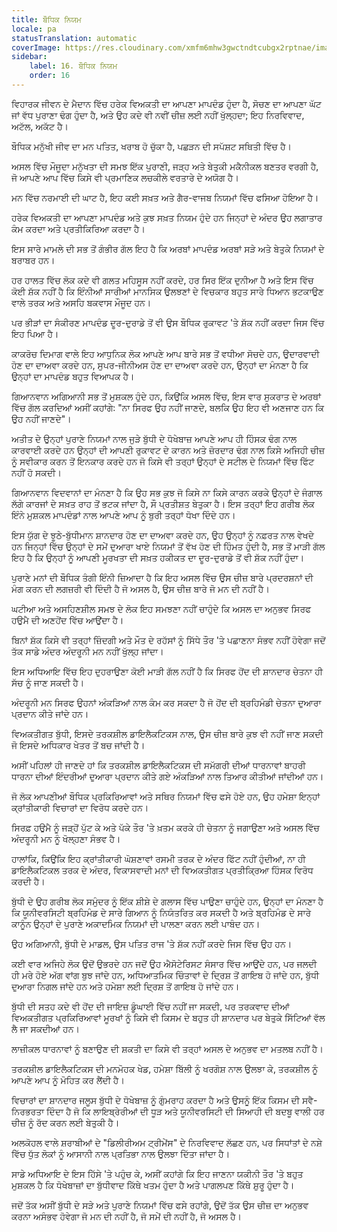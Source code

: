 ```yaml
---
title: ਬੌਧਿਕ ਨਿਯਮ
locale: pa
statusTranslation: automatic
coverImage: https://res.cloudinary.com/xmfm6mhw3gwctndtcubgx2rptnae/image/upload/v1741354419/small_cover_la_gran_rebelion_28716e29d2.webp
sidebar:
    label: 16. ਬੌਧਿਕ ਨਿਯਮ
    order: 16
---
```

ਵਿਹਾਰਕ ਜੀਵਨ ਦੇ ਮੈਦਾਨ ਵਿੱਚ ਹਰੇਕ ਵਿਅਕਤੀ ਦਾ ਆਪਣਾ ਮਾਪਦੰਡ ਹੁੰਦਾ ਹੈ, ਸੋਚਣ ਦਾ ਆਪਣਾ ਘੱਟ ਜਾਂ ਵੱਧ ਪੁਰਾਣਾ ਢੰਗ ਹੁੰਦਾ ਹੈ, ਅਤੇ ਉਹ ਕਦੇ ਵੀ ਨਵੀਂ ਚੀਜ਼ ਲਈ ਨਹੀਂ ਖੁੱਲ੍ਹਦਾ; ਇਹ ਨਿਰਵਿਵਾਦ, ਅਟੱਲ, ਅਕੱਟ ਹੈ।

ਬੌਧਿਕ ਮਨੁੱਖੀ ਜੀਵ ਦਾ ਮਨ ਪਤਿਤ, ਖਰਾਬ ਹੋ ਚੁੱਕਾ ਹੈ, ਪਛੜਨ ਦੀ ਸਪੱਸ਼ਟ ਸਥਿਤੀ ਵਿੱਚ ਹੈ।

ਅਸਲ ਵਿੱਚ ਮੌਜੂਦਾ ਮਨੁੱਖਤਾ ਦੀ ਸਮਝ ਇੱਕ ਪੁਰਾਣੀ, ਜੜ੍ਹ ਅਤੇ ਬੇਤੁਕੀ ਮਕੈਨੀਕਲ ਬਣਤਰ ਵਰਗੀ ਹੈ, ਜੋ ਆਪਣੇ ਆਪ ਵਿੱਚ ਕਿਸੇ ਵੀ ਪ੍ਰਮਾਣਿਕ ​​ਲਚਕੀਲੇ ਵਰਤਾਰੇ ਦੇ ਅਯੋਗ ਹੈ।

ਮਨ ਵਿੱਚ ਨਰਮਾਈ ਦੀ ਘਾਟ ਹੈ, ਇਹ ਕਈ ਸਖ਼ਤ ਅਤੇ ਗੈਰ-ਵਾਜਬ ਨਿਯਮਾਂ ਵਿੱਚ ਫਸਿਆ ਹੋਇਆ ਹੈ।

ਹਰੇਕ ਵਿਅਕਤੀ ਦਾ ਆਪਣਾ ਮਾਪਦੰਡ ਅਤੇ ਕੁਝ ਸਖ਼ਤ ਨਿਯਮ ਹੁੰਦੇ ਹਨ ਜਿਨ੍ਹਾਂ ਦੇ ਅੰਦਰ ਉਹ ਲਗਾਤਾਰ ਕੰਮ ਕਰਦਾ ਅਤੇ ਪ੍ਰਤੀਕਿਰਿਆ ਕਰਦਾ ਹੈ।

ਇਸ ਸਾਰੇ ਮਾਮਲੇ ਦੀ ਸਭ ਤੋਂ ਗੰਭੀਰ ਗੱਲ ਇਹ ਹੈ ਕਿ ਅਰਬਾਂ ਮਾਪਦੰਡ ਅਰਬਾਂ ਸੜੇ ਅਤੇ ਬੇਤੁਕੇ ਨਿਯਮਾਂ ਦੇ ਬਰਾਬਰ ਹਨ।

ਹਰ ਹਾਲਤ ਵਿੱਚ ਲੋਕ ਕਦੇ ਵੀ ਗਲਤ ਮਹਿਸੂਸ ਨਹੀਂ ਕਰਦੇ, ਹਰ ਸਿਰ ਇੱਕ ਦੁਨੀਆ ਹੈ ਅਤੇ ਇਸ ਵਿੱਚ ਕੋਈ ਸ਼ੱਕ ਨਹੀਂ ਹੈ ਕਿ ਇੰਨੀਆਂ ਸਾਰੀਆਂ ਮਾਨਸਿਕ ਉਲਝਣਾਂ ਦੇ ਵਿਚਕਾਰ ਬਹੁਤ ਸਾਰੇ ਧਿਆਨ ਭਟਕਾਉਣ ਵਾਲੇ ਤਰਕ ਅਤੇ ਅਸਹਿ ਬਕਵਾਸ ਮੌਜੂਦ ਹਨ।

ਪਰ ਭੀੜਾਂ ਦਾ ਸੰਕੀਰਣ ਮਾਪਦੰਡ ਦੂਰ-ਦੁਰਾਡੇ ਤੋਂ ਵੀ ਉਸ ਬੌਧਿਕ ਰੁਕਾਵਟ 'ਤੇ ਸ਼ੱਕ ਨਹੀਂ ਕਰਦਾ ਜਿਸ ਵਿੱਚ ਇਹ ਪਿਆ ਹੈ।

ਕਾਕਰੋਚ ਦਿਮਾਗ ਵਾਲੇ ਇਹ ਆਧੁਨਿਕ ਲੋਕ ਆਪਣੇ ਆਪ ਬਾਰੇ ਸਭ ਤੋਂ ਵਧੀਆ ਸੋਚਦੇ ਹਨ, ਉਦਾਰਵਾਦੀ ਹੋਣ ਦਾ ਦਾਅਵਾ ਕਰਦੇ ਹਨ, ਸੁਪਰ-ਜੀਨੀਅਸ ਹੋਣ ਦਾ ਦਾਅਵਾ ਕਰਦੇ ਹਨ, ਉਨ੍ਹਾਂ ਦਾ ਮੰਨਣਾ ਹੈ ਕਿ ਉਨ੍ਹਾਂ ਦਾ ਮਾਪਦੰਡ ਬਹੁਤ ਵਿਆਪਕ ਹੈ।

ਗਿਆਨਵਾਨ ਅਗਿਆਨੀ ਸਭ ਤੋਂ ਮੁਸ਼ਕਲ ਹੁੰਦੇ ਹਨ, ਕਿਉਂਕਿ ਅਸਲ ਵਿੱਚ, ਇਸ ਵਾਰ ਸੁਕਰਾਤ ਦੇ ਅਰਥਾਂ ਵਿੱਚ ਗੱਲ ਕਰਦਿਆਂ ਅਸੀਂ ਕਹਾਂਗੇ: "ਨਾ ਸਿਰਫ ਉਹ ਨਹੀਂ ਜਾਣਦੇ, ਬਲਕਿ ਉਹ ਇਹ ਵੀ ਅਣਜਾਣ ਹਨ ਕਿ ਉਹ ਨਹੀਂ ਜਾਣਦੇ"।

ਅਤੀਤ ਦੇ ਉਨ੍ਹਾਂ ਪੁਰਾਣੇ ਨਿਯਮਾਂ ਨਾਲ ਜੁੜੇ ਬੁੱਧੀ ਦੇ ਧੋਖੇਬਾਜ਼ ਆਪਣੇ ਆਪ ਹੀ ਹਿੰਸਕ ਢੰਗ ਨਾਲ ਕਾਰਵਾਈ ਕਰਦੇ ਹਨ ਉਨ੍ਹਾਂ ਦੀ ਆਪਣੀ ਰੁਕਾਵਟ ਦੇ ਕਾਰਨ ਅਤੇ ਜ਼ੋਰਦਾਰ ਢੰਗ ਨਾਲ ਕਿਸੇ ਅਜਿਹੀ ਚੀਜ਼ ਨੂੰ ਸਵੀਕਾਰ ਕਰਨ ਤੋਂ ਇਨਕਾਰ ਕਰਦੇ ਹਨ ਜੋ ਕਿਸੇ ਵੀ ਤਰ੍ਹਾਂ ਉਨ੍ਹਾਂ ਦੇ ਸਟੀਲ ਦੇ ਨਿਯਮਾਂ ਵਿੱਚ ਫਿੱਟ ਨਹੀਂ ਹੋ ਸਕਦੀ।

ਗਿਆਨਵਾਨ ਵਿਦਵਾਨਾਂ ਦਾ ਮੰਨਣਾ ਹੈ ਕਿ ਉਹ ਸਭ ਕੁਝ ਜੋ ਕਿਸੇ ਨਾ ਕਿਸੇ ਕਾਰਨ ਕਰਕੇ ਉਨ੍ਹਾਂ ਦੇ ਜੰਗਾਲ ਲੱਗੇ ਕਾਰਜਾਂ ਦੇ ਸਖ਼ਤ ਰਾਹ ਤੋਂ ਭਟਕ ਜਾਂਦਾ ਹੈ, ਸੌ ਪ੍ਰਤੀਸ਼ਤ ਬੇਤੁਕਾ ਹੈ। ਇਸ ਤਰ੍ਹਾਂ ਇਹ ਗਰੀਬ ਲੋਕ ਇੰਨੇ ਮੁਸ਼ਕਲ ਮਾਪਦੰਡਾਂ ਨਾਲ ਆਪਣੇ ਆਪ ਨੂੰ ਬੁਰੀ ਤਰ੍ਹਾਂ ਧੋਖਾ ਦਿੰਦੇ ਹਨ।

ਇਸ ਯੁੱਗ ਦੇ ਝੂਠੇ-ਬੁੱਧੀਮਾਨ ਸ਼ਾਨਦਾਰ ਹੋਣ ਦਾ ਦਾਅਵਾ ਕਰਦੇ ਹਨ, ਉਹ ਉਨ੍ਹਾਂ ਨੂੰ ਨਫ਼ਰਤ ਨਾਲ ਵੇਖਦੇ ਹਨ ਜਿਨ੍ਹਾਂ ਵਿੱਚ ਉਨ੍ਹਾਂ ਦੇ ਸਮੇਂ ਦੁਆਰਾ ਖਾਏ ਨਿਯਮਾਂ ਤੋਂ ਵੱਖ ਹੋਣ ਦੀ ਹਿੰਮਤ ਹੁੰਦੀ ਹੈ, ਸਭ ਤੋਂ ਮਾੜੀ ਗੱਲ ਇਹ ਹੈ ਕਿ ਉਨ੍ਹਾਂ ਨੂੰ ਆਪਣੀ ਮੂਰਖਤਾ ਦੀ ਸਖ਼ਤ ਹਕੀਕਤ ਦਾ ਦੂਰ-ਦੁਰਾਡੇ ਤੋਂ ਵੀ ਸ਼ੱਕ ਨਹੀਂ ਹੁੰਦਾ।

ਪੁਰਾਣੇ ਮਨਾਂ ਦੀ ਬੌਧਿਕ ਤੰਗੀ ਇੰਨੀ ਜ਼ਿਆਦਾ ਹੈ ਕਿ ਇਹ ਅਸਲ ਵਿੱਚ ਉਸ ਚੀਜ਼ ਬਾਰੇ ਪ੍ਰਦਰਸ਼ਨਾਂ ਦੀ ਮੰਗ ਕਰਨ ਦੀ ਲਗਜ਼ਰੀ ਵੀ ਦਿੰਦੀ ਹੈ ਜੋ ਅਸਲ ਹੈ, ਉਸ ਚੀਜ਼ ਬਾਰੇ ਜੋ ਮਨ ਦੀ ਨਹੀਂ ਹੈ।

ਘਟੀਆ ਅਤੇ ਅਸਹਿਣਸ਼ੀਲ ਸਮਝ ਦੇ ਲੋਕ ਇਹ ਸਮਝਣਾ ਨਹੀਂ ਚਾਹੁੰਦੇ ਕਿ ਅਸਲ ਦਾ ਅਨੁਭਵ ਸਿਰਫ ਹਉਮੈ ਦੀ ਅਣਹੋਂਦ ਵਿੱਚ ਆਉਂਦਾ ਹੈ।

ਬਿਨਾਂ ਸ਼ੱਕ ਕਿਸੇ ਵੀ ਤਰ੍ਹਾਂ ਜ਼ਿੰਦਗੀ ਅਤੇ ਮੌਤ ਦੇ ਰਹੱਸਾਂ ਨੂੰ ਸਿੱਧੇ ਤੌਰ 'ਤੇ ਪਛਾਣਨਾ ਸੰਭਵ ਨਹੀਂ ਹੋਵੇਗਾ ਜਦੋਂ ਤੱਕ ਸਾਡੇ ਅੰਦਰ ਅੰਦਰੂਨੀ ਮਨ ਨਹੀਂ ਖੁੱਲ੍ਹ ਜਾਂਦਾ।

ਇਸ ਅਧਿਆਇ ਵਿੱਚ ਇਹ ਦੁਹਰਾਉਣਾ ਕੋਈ ਮਾੜੀ ਗੱਲ ਨਹੀਂ ਹੈ ਕਿ ਸਿਰਫ ਹੋਂਦ ਦੀ ਸ਼ਾਨਦਾਰ ਚੇਤਨਾ ਹੀ ਸੱਚ ਨੂੰ ਜਾਣ ਸਕਦੀ ਹੈ।

ਅੰਦਰੂਨੀ ਮਨ ਸਿਰਫ ਉਹਨਾਂ ਅੰਕੜਿਆਂ ਨਾਲ ਕੰਮ ਕਰ ਸਕਦਾ ਹੈ ਜੋ ਹੋਂਦ ਦੀ ਬ੍ਰਹਿਮੰਡੀ ਚੇਤਨਾ ਦੁਆਰਾ ਪ੍ਰਦਾਨ ਕੀਤੇ ਜਾਂਦੇ ਹਨ।

ਵਿਅਕਤੀਗਤ ਬੁੱਧੀ, ਇਸਦੇ ਤਰਕਸ਼ੀਲ ਡਾਇਲੈਕਟਿਕਸ ਨਾਲ, ਉਸ ਚੀਜ਼ ਬਾਰੇ ਕੁਝ ਵੀ ਨਹੀਂ ਜਾਣ ਸਕਦੀ ਜੋ ਇਸਦੇ ਅਧਿਕਾਰ ਖੇਤਰ ਤੋਂ ਬਚ ਜਾਂਦੀ ਹੈ।

ਅਸੀਂ ਪਹਿਲਾਂ ਹੀ ਜਾਣਦੇ ਹਾਂ ਕਿ ਤਰਕਸ਼ੀਲ ਡਾਇਲੈਕਟਿਕਸ ਦੀ ਸਮੱਗਰੀ ਦੀਆਂ ਧਾਰਨਾਵਾਂ ਬਾਹਰੀ ਧਾਰਨਾ ਦੀਆਂ ਇੰਦਰੀਆਂ ਦੁਆਰਾ ਪ੍ਰਦਾਨ ਕੀਤੇ ਗਏ ਅੰਕੜਿਆਂ ਨਾਲ ਤਿਆਰ ਕੀਤੀਆਂ ਜਾਂਦੀਆਂ ਹਨ।

ਜੋ ਲੋਕ ਆਪਣੀਆਂ ਬੌਧਿਕ ਪ੍ਰਕਿਰਿਆਵਾਂ ਅਤੇ ਸਥਿਰ ਨਿਯਮਾਂ ਵਿੱਚ ਫਸੇ ਹੋਏ ਹਨ, ਉਹ ਹਮੇਸ਼ਾ ਇਨ੍ਹਾਂ ਕ੍ਰਾਂਤੀਕਾਰੀ ਵਿਚਾਰਾਂ ਦਾ ਵਿਰੋਧ ਕਰਦੇ ਹਨ।

ਸਿਰਫ਼ ਹਉਮੈ ਨੂੰ ਜੜ੍ਹੋਂ ਪੁੱਟ ਕੇ ਅਤੇ ਪੱਕੇ ਤੌਰ 'ਤੇ ਖ਼ਤਮ ਕਰਕੇ ਹੀ ਚੇਤਨਾ ਨੂੰ ਜਗਾਉਣਾ ਅਤੇ ਅਸਲ ਵਿੱਚ ਅੰਦਰੂਨੀ ਮਨ ਨੂੰ ਖੋਲ੍ਹਣਾ ਸੰਭਵ ਹੈ।

ਹਾਲਾਂਕਿ, ਕਿਉਂਕਿ ਇਹ ਕ੍ਰਾਂਤੀਕਾਰੀ ਘੋਸ਼ਣਾਵਾਂ ਰਸਮੀ ਤਰਕ ਦੇ ਅੰਦਰ ਫਿੱਟ ਨਹੀਂ ਹੁੰਦੀਆਂ, ਨਾ ਹੀ ਡਾਇਲੈਕਟਿਕਲ ਤਰਕ ਦੇ ਅੰਦਰ, ਵਿਕਾਸਵਾਦੀ ਮਨਾਂ ਦੀ ਵਿਅਕਤੀਗਤ ਪ੍ਰਤੀਕ੍ਰਿਆ ਹਿੰਸਕ ਵਿਰੋਧ ਕਰਦੀ ਹੈ।

ਬੁੱਧੀ ਦੇ ਉਹ ਗਰੀਬ ਲੋਕ ਸਮੁੰਦਰ ਨੂੰ ਇੱਕ ਸ਼ੀਸ਼ੇ ਦੇ ਗਲਾਸ ਵਿੱਚ ਪਾਉਣਾ ਚਾਹੁੰਦੇ ਹਨ, ਉਨ੍ਹਾਂ ਦਾ ਮੰਨਣਾ ਹੈ ਕਿ ਯੂਨੀਵਰਸਿਟੀ ਬ੍ਰਹਿਮੰਡ ਦੇ ਸਾਰੇ ਗਿਆਨ ਨੂੰ ਨਿਯੰਤਰਿਤ ਕਰ ਸਕਦੀ ਹੈ ਅਤੇ ਬ੍ਰਹਿਮੰਡ ਦੇ ਸਾਰੇ ਕਾਨੂੰਨ ਉਨ੍ਹਾਂ ਦੇ ਪੁਰਾਣੇ ਅਕਾਦਮਿਕ ਨਿਯਮਾਂ ਦੀ ਪਾਲਣਾ ਕਰਨ ਲਈ ਪਾਬੰਦ ਹਨ।

ਉਹ ਅਗਿਆਨੀ, ਬੁੱਧੀ ਦੇ ਮਾਡਲ, ਉਸ ਪਤਿਤ ਰਾਜ 'ਤੇ ਸ਼ੱਕ ਨਹੀਂ ਕਰਦੇ ਜਿਸ ਵਿੱਚ ਉਹ ਹਨ।

ਕਈ ਵਾਰ ਅਜਿਹੇ ਲੋਕ ਉਦੋਂ ਉਭਰਦੇ ਹਨ ਜਦੋਂ ਉਹ ਐਸੋਟੇਰਿਸਟ ਸੰਸਾਰ ਵਿੱਚ ਆਉਂਦੇ ਹਨ, ਪਰ ਜਲਦੀ ਹੀ ਮਰੇ ਹੋਏ ਅੱਗ ਵਾਂਗ ਬੁਝ ਜਾਂਦੇ ਹਨ, ਅਧਿਆਤਮਿਕ ਚਿੰਤਾਵਾਂ ਦੇ ਦ੍ਰਿਸ਼ ਤੋਂ ਗਾਇਬ ਹੋ ਜਾਂਦੇ ਹਨ, ਬੁੱਧੀ ਦੁਆਰਾ ਨਿਗਲ ਜਾਂਦੇ ਹਨ ਅਤੇ ਹਮੇਸ਼ਾ ਲਈ ਦ੍ਰਿਸ਼ ਤੋਂ ਗਾਇਬ ਹੋ ਜਾਂਦੇ ਹਨ।

ਬੁੱਧੀ ਦੀ ਸਤਹ ਕਦੇ ਵੀ ਹੋਂਦ ਦੀ ਜਾਇਜ਼ ਡੂੰਘਾਈ ਵਿੱਚ ਨਹੀਂ ਜਾ ਸਕਦੀ, ਪਰ ਤਰਕਵਾਦ ਦੀਆਂ ਵਿਅਕਤੀਗਤ ਪ੍ਰਕਿਰਿਆਵਾਂ ਮੂਰਖਾਂ ਨੂੰ ਕਿਸੇ ਵੀ ਕਿਸਮ ਦੇ ਬਹੁਤ ਹੀ ਸ਼ਾਨਦਾਰ ਪਰ ਬੇਤੁਕੇ ਸਿੱਟਿਆਂ ਵੱਲ ਲੈ ਜਾ ਸਕਦੀਆਂ ਹਨ।

ਲਾਜ਼ੀਕਲ ਧਾਰਨਾਵਾਂ ਨੂੰ ਬਣਾਉਣ ਦੀ ਸ਼ਕਤੀ ਦਾ ਕਿਸੇ ਵੀ ਤਰ੍ਹਾਂ ਅਸਲ ਦੇ ਅਨੁਭਵ ਦਾ ਮਤਲਬ ਨਹੀਂ ਹੈ।

ਤਰਕਸ਼ੀਲ ਡਾਇਲੈਕਟਿਕਸ ਦੀ ਮਨਮੋਹਕ ਖੇਡ, ਹਮੇਸ਼ਾ ਬਿੱਲੀ ਨੂੰ ਖਰਗੋਸ਼ ਨਾਲ ਉਲਝਾ ਕੇ, ਤਰਕਸ਼ੀਲ ਨੂੰ ਆਪਣੇ ਆਪ ਨੂੰ ਮੋਹਿਤ ਕਰ ਲੈਂਦੀ ਹੈ।

ਵਿਚਾਰਾਂ ਦਾ ਸ਼ਾਨਦਾਰ ਜਲੂਸ ਬੁੱਧੀ ਦੇ ਧੋਖੇਬਾਜ਼ ਨੂੰ ਗੁੰਮਰਾਹ ਕਰਦਾ ਹੈ ਅਤੇ ਉਸਨੂੰ ਇੱਕ ਕਿਸਮ ਦੀ ਸਵੈ-ਨਿਰਭਰਤਾ ਦਿੰਦਾ ਹੈ ਜੋ ਕਿ ਲਾਇਬ੍ਰੇਰੀਆਂ ਦੀ ਧੂੜ ਅਤੇ ਯੂਨੀਵਰਸਿਟੀ ਦੀ ਸਿਆਹੀ ਦੀ ਬਦਬੂ ਵਾਲੀ ਹਰ ਚੀਜ਼ ਨੂੰ ਰੱਦ ਕਰਨ ਲਈ ਬੇਤੁਕੀ ਹੈ।

ਅਲਕੋਹਲ ਵਾਲੇ ਸ਼ਰਾਬੀਆਂ ਦੇ "ਡਿਲੀਰੀਅਮ ਟ੍ਰੀਮੇਂਸ" ਦੇ ਨਿਰਵਿਵਾਦ ਲੱਛਣ ਹਨ, ਪਰ ਸਿਧਾਂਤਾਂ ਦੇ ਨਸ਼ੇ ਵਿੱਚ ਧੁੱਤ ਲੋਕਾਂ ਨੂੰ ਆਸਾਨੀ ਨਾਲ ਪ੍ਰਤਿਭਾ ਨਾਲ ਉਲਝਾ ਦਿੱਤਾ ਜਾਂਦਾ ਹੈ।

ਸਾਡੇ ਅਧਿਆਇ ਦੇ ਇਸ ਹਿੱਸੇ 'ਤੇ ਪਹੁੰਚ ਕੇ, ਅਸੀਂ ਕਹਾਂਗੇ ਕਿ ਇਹ ਜਾਣਨਾ ਯਕੀਨੀ ਤੌਰ 'ਤੇ ਬਹੁਤ ਮੁਸ਼ਕਲ ਹੈ ਕਿ ਧੋਖੇਬਾਜ਼ਾਂ ਦਾ ਬੁੱਧੀਵਾਦ ਕਿੱਥੇ ਖਤਮ ਹੁੰਦਾ ਹੈ ਅਤੇ ਪਾਗਲਪਣ ਕਿੱਥੇ ਸ਼ੁਰੂ ਹੁੰਦਾ ਹੈ।

ਜਦੋਂ ਤੱਕ ਅਸੀਂ ਬੁੱਧੀ ਦੇ ਸੜੇ ਅਤੇ ਪੁਰਾਣੇ ਨਿਯਮਾਂ ਵਿੱਚ ਫਸੇ ਰਹਾਂਗੇ, ਉਦੋਂ ਤੱਕ ਉਸ ਚੀਜ਼ ਦਾ ਅਨੁਭਵ ਕਰਨਾ ਅਸੰਭਵ ਹੋਵੇਗਾ ਜੋ ਮਨ ਦੀ ਨਹੀਂ ਹੈ, ਜੋ ਸਮੇਂ ਦੀ ਨਹੀਂ ਹੈ, ਜੋ ਅਸਲ ਹੈ।


